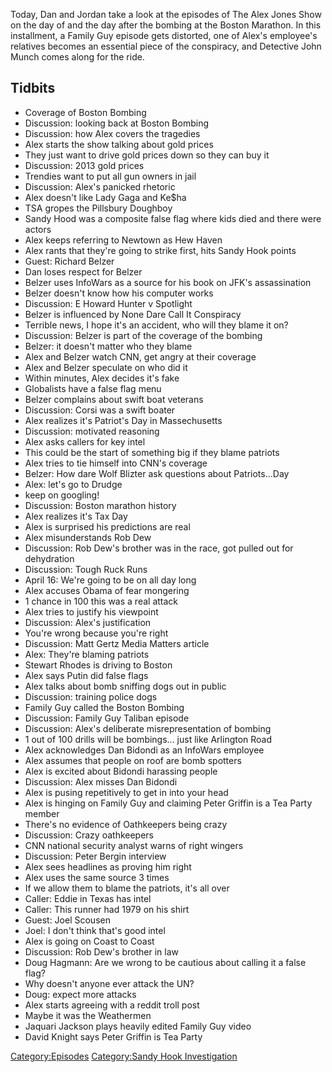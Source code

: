 {{DEFAULTSORT:
    #_EPISODE_0349:April 15-16, 2013
}}{{Episode
    | title             = April 15-16, 2013
    | caption           = [https://knowledgefight.libsyn.com/knowledge-fight-april-15-16-2013 Listen to this episode on Libsyn]
    | episodeNumber     = 349
    | length            = 03:21:27
    | airDate           = September 30, 2019
    | coverageStartDate = April 15, 2013
    | coverageEndDate   = April 16, 2013
    | episodeType       = [[:Category:Sandy Hook Investigation|Sandy Hook Investigation]]
    | appearance        = [[Richard Belzer]], [[E Hunter Howard]], [[Rob Dew]], [[Matt Gertz]], [[Stewart Rhodes]], [[Dan Bidondi]], [[Peter Bergin]], [[Joel Skousen]], [[Doug Hagmann]], [[Jaquari Jackson]], [[David Knight]]
    | previousEpisode   = [[348: September 24-25, 2019]]
    | nextEpisode       = [[350: September 29-30, 2019]]
}}

{{Stub}}

Today, Dan and Jordan take a look at the episodes of The Alex Jones Show on the day of and the day after the bombing at the Boston Marathon. In this installment, a Family Guy episode gets distorted, one of Alex's employee's relatives becomes an essential piece of the conspiracy, and Detective John Munch comes along for the ride.

==Tidbits==

*Coverage of Boston Bombing
*Discussion: looking back at Boston Bombing
*Discussion: how Alex covers the tragedies
*Alex starts the show talking about gold prices
*They just want to drive gold prices down so they can buy it
*Discussion: 2013 gold prices
*Trendies want to put all gun owners in jail
*Discussion: Alex's panicked rhetoric
*Alex doesn't like Lady Gaga and Ke$ha
*TSA gropes the Pillsbury Doughboy
*Sandy Hood was a composite false flag where kids died and there were actors
*Alex keeps referring to Newtown as Hew Haven
*Alex rants that they're going to strike first, hits Sandy Hook points
*Guest: Richard Belzer
*Dan loses respect for Belzer
*Belzer uses InfoWars as a source for his book on JFK's assassination
*Belzer doesn't know how his computer works
*Discussion: E Howard Hunter v Spotlight
*Belzer is influenced by None Dare Call It Conspiracy
*Terrible news, I hope it's an accident, who will they blame it on?
*Discussion: Belzer is part of the coverage of the bombing
*Belzer: it doesn't matter who they blame
*Alex and Belzer watch CNN, get angry at their coverage
*Alex and Belzer speculate on who did it
*Within minutes, Alex decides it's fake
*Globalists have a false flag menu
*Belzer complains about swift boat veterans
*Discussion: Corsi was a swift boater
*Alex realizes it's Patriot's Day in Massechusetts
*Discussion: motivated reasoning
*Alex asks callers for key intel
*This could be the start of something big if they blame patriots
*Alex tries to tie himself into CNN's coverage
*Belzer: How dare Wolf Blizter ask questions about Patriots...Day
*Alex: let's go to Drudge
*keep on googling!
*Discussion: Boston marathon history
*Alex realizes it's Tax Day
*Alex is surprised his predictions are real
*Alex misunderstands Rob Dew
*Discussion: Rob Dew's brother was in the race, got pulled out for dehydration
*Discussion: Tough Ruck Runs
*April 16: We're going to be on all day long
*Alex accuses Obama of fear mongering
*1 chance in 100 this was a real attack
*Alex tries to justify his viewpoint
*Discussion: Alex's justification
*You're wrong because you're right
*Discussion: Matt Gertz Media Matters article
*Alex: They're blaming patriots
*Stewart Rhodes is driving to Boston
*Alex says Putin did false flags
*Alex talks about bomb sniffing dogs out in public
*Discussion: training police dogs
*Family Guy called the Boston Bombing
*Discussion: Family Guy Taliban episode
*Discussion: Alex's deliberate misrepresentation of bombing
*1 out of 100 drills will be bombings... just like Arlington Road
*Alex acknowledges Dan Bidondi as an InfoWars employee
*Alex assumes that people on roof are bomb spotters
*Alex is excited about Bidondi harassing people
*Discussion: Alex misses Dan Bidondi
*Alex is pusing repetitively to get in into your head
*Alex is hinging on Family Guy and claiming Peter Griffin is a Tea Party member
*There's no evidence of Oathkeepers being crazy
*Discussion: Crazy oathkeepers
*CNN national security analyst warns of right wingers
*Discussion: Peter Bergin interview
*Alex sees headlines as proving him right
*Alex uses the same source 3 times
*If we allow them to blame the patriots, it's all over
*Caller: Eddie in Texas has intel
*Caller: This runner had 1979 on his shirt
*Guest: Joel Scousen
*Joel: I don't think that's good intel
*Alex is going on Coast to Coast
*Discussion: Rob Dew's brother in law
*Doug Hagmann: Are we wrong to be cautious about calling it a false flag?
*Why doesn't anyone ever attack the UN?
*Doug: expect more attacks
*Alex starts agreeing with a reddit troll post
*Maybe it was the Weathermen
*Jaquari Jackson plays heavily edited Family Guy video
*David Knight says Peter Griffin is Tea Party

[[Category:Episodes]]
[[Category:Sandy Hook Investigation]]
